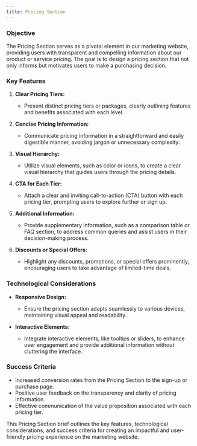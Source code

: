 ```yaml
---
title: Pricing Section
---
```


### Objective

The Pricing Section serves as a pivotal element in our marketing website, providing users with transparent and compelling information about our product or service pricing. The goal is to design a pricing section that not only informs but motivates users to make a purchasing decision.

### Key Features

1. **Clear Pricing Tiers:**

   - Present distinct pricing tiers or packages, clearly outlining features and benefits associated with each level.

2. **Concise Pricing Information:**

   - Communicate pricing information in a straightforward and easily digestible manner, avoiding jargon or unnecessary complexity.

3. **Visual Hierarchy:**

   - Utilize visual elements, such as color or icons, to create a clear visual hierarchy that guides users through the pricing details.

4. **CTA for Each Tier:**

   - Attach a clear and inviting call-to-action (CTA) button with each pricing tier, prompting users to explore further or sign up.

5. **Additional Information:**

   - Provide supplementary information, such as a comparison table or FAQ section, to address common queries and assist users in their decision-making process.

6. **Discounts or Special Offers:**
   - Highlight any discounts, promotions, or special offers prominently, encouraging users to take advantage of limited-time deals.

### Technological Considerations

- **Responsive Design:**

  - Ensure the pricing section adapts seamlessly to various devices, maintaining visual appeal and readability.

- **Interactive Elements:**
  - Integrate interactive elements, like tooltips or sliders, to enhance user engagement and provide additional information without cluttering the interface.

### Success Criteria

- Increased conversion rates from the Pricing Section to the sign-up or purchase page.
- Positive user feedback on the transparency and clarity of pricing information.
- Effective communication of the value proposition associated with each pricing tier.

This Pricing Section brief outlines the key features, technological considerations, and success criteria for creating an impactful and user-friendly pricing experience on the marketing website.
